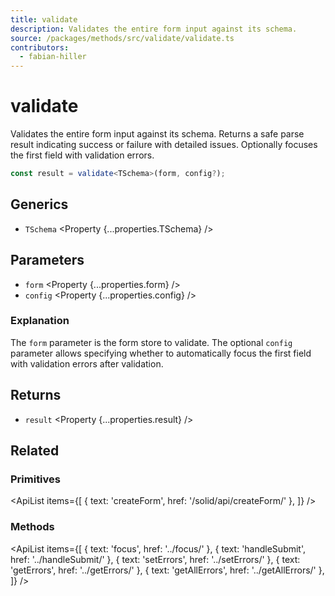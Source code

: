 ```yaml
---
title: validate
description: Validates the entire form input against its schema.
source: /packages/methods/src/validate/validate.ts
contributors:
  - fabian-hiller
---
```



# validate

Validates the entire form input against its schema. Returns a safe parse result indicating success or failure with detailed issues. Optionally focuses the first field with validation errors.

```ts
const result = validate<TSchema>(form, config?);
```

## Generics

- `TSchema` <Property {...properties.TSchema} />

## Parameters

- `form` <Property {...properties.form} />
- `config` <Property {...properties.config} />

### Explanation

The `form` parameter is the form store to validate. The optional `config` parameter allows specifying whether to automatically focus the first field with validation errors after validation.

## Returns

- `result` <Property {...properties.result} />

## Related

### Primitives

<ApiList
  items={[
    { text: 'createForm', href: '/solid/api/createForm/' },
  ]}
/>

### Methods

<ApiList
  items={[
    { text: 'focus', href: '../focus/' },
    { text: 'handleSubmit', href: '../handleSubmit/' },
    { text: 'setErrors', href: '../setErrors/' },
    { text: 'getErrors', href: '../getErrors/' },
    { text: 'getAllErrors', href: '../getAllErrors/' },
  ]}
/>
